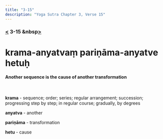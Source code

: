 ```yaml
---
title: "3-15"
description: "Yoga Sutra Chapter 3, Verse 15"
---
```


### [<](/Chapter-3/3-14/) 3-15 &nbsp[>](/Chapter-3/3-16/)

# krama-anyatvaṃ pariṇāma-anyatve hetuḥ

#### Another sequence is the cause of another transformation

<br />

**krama** - sequence; order; series; regular arrangement; succession; progressing step by step; in regular course; gradually, by degrees

**anyatva** - another

**pariṇāma** - transformation

**hetu** - cause

<br />

